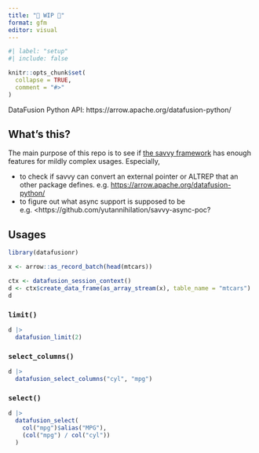 ```yaml
---
title: "🚧 WIP 🚧"
format: gfm
editor: visual
---
```


```r
#| label: "setup"
#| include: false

knitr::opts_chunk$set(
  collapse = TRUE,
  comment = "#>"
)
```

DataFusion Python API: https://arrow.apache.org/datafusion-python/

## What's this?

The main purpose of this repo is to see if [the savvy framework](https://github.com/yutannihilation/savvy) has enough features for mildly complex usages. Especially,

-   to check if savvy can convert an external pointer or ALTREP that an other package defines. e.g. <https://arrow.apache.org/datafusion-python/>
-   to figure out what async support is supposed to be e.g. \<https://github.com/yutannihilation/savvy-async-poc?

## Usages

```r
library(datafusionr)

x <- arrow::as_record_batch(head(mtcars))

ctx <- datafusion_session_context()
d <- ctx$create_data_frame(as_array_stream(x), table_name = "mtcars")
d
```

### `limit()`

```r
d |> 
  datafusion_limit(2)
```


### `select_columns()`

```r
d |>
  datafusion_select_columns("cyl", "mpg")
```
### `select()`

```r
d |> 
  datafusion_select(
    col("mpg")$alias("MPG"),
    (col("mpg") / col("cyl"))
  )
```

